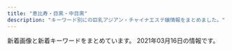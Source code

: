 ```yaml
---
title: "恵比寿・目黒・中目黒"
description: "キーワード別にの巨乳アジアン・チャイナエステ嬢情報をまとめました。"
---
```


新着画像と新着キーワードをまとめています。
2021年03月16日の情報です。

<DmmAffiliateIns />
<KeywordTable
  shops={
    [
    {
        "station": "JR\u6075\u6bd4\u5bff\u99c5\u897f\u53e3",
        "keywords": {},
        "url": "http://www.himawari-aroma.xyz/",
        "img_links": [
            "http://www.himawari-aroma.xyz/images/sys.jpg",
            "http://www.himawari-aroma.xyz/images/shop/1.png",
            "http://www.himawari-aroma.xyz/images/shop/4/1.jpg",
            "http://www.himawari-aroma.xyz/images/staff/3/ami.png",
            "http://www.himawari-aroma.xyz/images/staff/3/mayu.png",
            "http://www.himawari-aroma.xyz/images/13.png",
            "http://www.himawari-aroma.xyz/images/psd/off.jpg",
            "http://www.himawari-aroma.xyz/images/shop/4/2.jpg"
        ],
        "name": "\u3072\u307e\u308f\u308a"
    },
    {
        "url": "http://fiji-resort.ests.jp/",
        "name": "\u30d5\u30a3\u30b8\u30fc\u30ea\u30be\u30fc\u30c8",
        "station": "\u4e2d\u76ee\u9ed2\u99c5\u897f\u53e3",
        "keywords": {
            "89": 18,
            "C": 138,
            "82": 18,
            "83": 39,
            "85": 123,
            "E": 57,
            "86": 60,
            "87": 78,
            "D": 141
        },
        "img_links": [
            "http://fiji-resort.ests.jp/photos/sites/30/2018/09/2018091301234543.jpg",
            "http://fiji-resort.ests.jp/photos/sites/30/2018/11/2018110510493422.jpg",
            "http://fiji-resort.ests.jp/photos/sites/30/2019/03/2019033011105316.jpg",
            "http://fiji-resort.ests.jp/images/access04.jpg",
            "http://fiji-resort.ests.jp/photos/sites/30/2019/05/2019050215480138.jpg",
            "http://fiji-resort.ests.jp/images/mobile.png",
            "http://fiji-resort.ests.jp/images/access05.jpg",
            "http://fiji-resort.ests.jp/photos/sites/30/2019/03/2019031518525662.jpg",
            "http://fiji-resort.ests.jp/images/access01.jpg",
            "http://fiji-resort.ests.jp/images/end.png",
            "http://fiji-resort.ests.jp/photos/sites/30/2019/04/2019042017525677.jpg",
            "http://fiji-resort.ests.jp/photos/sites/30/2019/05/2019050215480292.jpg",
            "http://fiji-resort.ests.jp/photos/sites/30/2018/11/2018110510493920.jpg",
            "http://fiji-resort.ests.jp/images/top.png",
            "http://fiji-resort.ests.jp/images/topics_bj3.png",
            "http://fiji-resort.ests.jp/images/access03.jpg",
            "http://fiji-resort.ests.jp/photos/sites/30/2020/02/2020022116402274.jpg",
            "http://fiji-resort.ests.jp/photos/sites/30/2019/03/2019033011081995.jpg",
            "http://fiji-resort.ests.jp/photos/sites/30/2018/06/2018061511340989.jpg",
            "http://fiji-resort.ests.jp/images/s_staff.png",
            "http://fiji-resort.ests.jp/photos/sites/30/2019/12/2019121110440091.jpg",
            "http://fiji-resort.ests.jp/images/line.png",
            "http://fiji-resort.ests.jp/images/access06.jpg",
            "http://fiji-resort.ests.jp/images/s_link.png",
            "http://fiji-resort.ests.jp/photos/sites/30/2019/09/2019092914334514.jpg",
            "http://fiji-resort.ests.jp/photos/sites/30/2019/11/2019110909384037.jpg",
            "http://fiji-resort.ests.jp/images/s_topics.png",
            "http://fiji-resort.ests.jp/images/access02.jpg",
            "http://fiji-resort.ests.jp/photos/sites/30/2019/06/2019061411123068.jpg",
            "http://fiji-resort.ests.jp/photos/sites/30/2019/06/2019060610451514.jpg",
            "http://fiji-resort.ests.jp/photos/sites/30/2019/05/2019050215480157.jpg",
            "http://fiji-resort.ests.jp/photos/sites/30/2018/09/2018091916161390.jpg"
        ]
    },
    {
        "keywords": {
            "86": 12,
            "85": 8,
            "83": 2,
            "84": 1,
            "F": 1,
            "87": 6,
            "C": 4,
            "88": 3,
            "D": 26,
            "E": 2
        },
        "station": "JR\u76ee\u9ed2\u99c5\u897f\u53e3",
        "name": "OnlyOne",
        "url": "http://onlyone.tyo.cm/",
        "img_links": [
            "http://onlyone.tyo.cm/images/room2.jpg",
            "http://onlyone.tyo.cm/photos/sites/5/2017/11/2017112708111797.jpg",
            "http://onlyone.tyo.cm/images/room1.jpg",
            "http://onlyone.tyo.cm/photos/sites/5/2020/07/2020070215334437.jpg",
            "http://onlyone.tyo.cm/photos/sites/5/2019/11/2019110105153240.jpg",
            "http://onlyone.tyo.cm/photos/sites/5/2021/03/2021030316101626.jpg",
            "http://onlyone.tyo.cm/photos/sites/5/2018/06/2018062904050630.jpg",
            "http://onlyone.tyo.cm/photos/sites/5/2020/09/2020092617301564.jpg",
            "http://onlyone.tyo.cm/photos/sites/5/2019/06/2019060510472559.jpg",
            "http://onlyone.tyo.cm/photos/sites/5/2020/09/2020090210405221.jpg",
            "http://onlyone.tyo.cm/photos/sites/5/2019/07/2019070616424775.jpg",
            "http://onlyone.tyo.cm/photos/sites/5/2021/02/202102201049167.jpg",
            "http://onlyone.tyo.cm/photos/sites/5/2020/07/2020070217061815.jpg",
            "http://onlyone.tyo.cm/photos/sites/5/2019/01/2019013017371133.jpg",
            "http://onlyone.tyo.cm/photos/sites/5/2018/11/2018112110301745.jpg",
            "http://onlyone.tyo.cm/photos/sites/5/2019/12/2019121715483135.jpg",
            "http://onlyone.tyo.cm/photos/sites/5/2019/07/2019070711031982.jpg",
            "http://onlyone.tyo.cm/photos/sites/5/2019/07/2019071716092046.jpg",
            "http://onlyone.tyo.cm/photos/sites/5/2019/08/2019082610481667.jpg",
            "http://onlyone.tyo.cm/photos/sites/5/2018/03/2018031607430562.jpg",
            "http://onlyone.tyo.cm/images/s_staff.png",
            "http://onlyone.tyo.cm/photos/sites/5/2018/10/201810181432433.jpg",
            "http://onlyone.tyo.cm/photos/sites/5/2019/03/2019030418403098.jpg",
            "http://onlyone.tyo.cm/photos/sites/5/2019/05/2019052911352557.jpg",
            "http://onlyone.tyo.cm/images/room3.jpg",
            "http://onlyone.tyo.cm/photos/sites/5/2021/02/2021022216501749.jpg",
            "http://onlyone.tyo.cm/photos/sites/5/2021/02/202102181024101.jpg",
            "http://onlyone.tyo.cm/images/line.jpg",
            "http://onlyone.tyo.cm/images/acc3.jpg",
            "http://onlyone.tyo.cm/photos/sites/5/2019/11/2019112117013754.jpg",
            "http://onlyone.tyo.cm/images/acc2.jpg",
            "http://onlyone.tyo.cm/photos/sites/5/2020/05/2020051419324761.jpg",
            "http://onlyone.tyo.cm/photos/sites/5/2018/09/2018092710191274.jpg",
            "http://onlyone.tyo.cm/images/s_link.png",
            "http://onlyone.tyo.cm/photos/sites/5/2019/05/2019050915292562.jpg",
            "http://onlyone.tyo.cm/photos/sites/5/2018/07/2018071709241386.jpg",
            "http://onlyone.tyo.cm/photos/sites/5/2019/02/2019022310345266.jpg",
            "http://onlyone.tyo.cm/photos/sites/5/2020/09/2020092510524025.jpg",
            "http://onlyone.tyo.cm/photos/sites/5/2020/09/2020092510523998.jpg",
            "http://onlyone.tyo.cm/photos/sites/5/2018/08/2018080308152252.jpg",
            "http://onlyone.tyo.cm/photos/sites/5/2020/02/2020022610121615.jpg",
            "http://onlyone.tyo.cm/images/new.jpg",
            "http://onlyone.tyo.cm/photos/sites/5/2021/02/2021022515094363.jpg",
            "http://onlyone.tyo.cm/photos/sites/5/2019/07/201907171609201.jpg",
            "http://onlyone.tyo.cm/images/room4.jpg",
            "http://onlyone.tyo.cm/photos/sites/5/2021/02/2021021810240848.jpg",
            "http://onlyone.tyo.cm/photos/sites/5/2018/11/2018110713255310.jpg",
            "http://onlyone.tyo.cm/photos/sites/5/2019/06/2019060510384975.jpg",
            "http://onlyone.a1.ies.bz/upload/sites/5/2021/03/2021030316101022.jpg",
            "http://onlyone.tyo.cm/photos/sites/5/2020/09/2020092510523723.jpg",
            "http://onlyone.tyo.cm/photos/sites/5/2019/12/2019120510353312.jpg",
            "http://onlyone.tyo.cm/photos/sites/5/2019/11/2019110105152849.jpg",
            "http://onlyone.tyo.cm/photos/sites/5/2019/08/2019080815010066.jpg",
            "http://onlyone.tyo.cm/images/acc4.jpg",
            "http://onlyone.tyo.cm/photos/sites/5/2021/03/2021030316101022.jpg",
            "http://onlyone.tyo.cm/photos/sites/5/2019/01/2019011814353078.jpg",
            "http://onlyone.tyo.cm/images/top.png",
            "http://onlyone.tyo.cm/photos/sites/5/2020/03/2020031716151746.jpg",
            "http://onlyone.tyo.cm/images/acc1.jpg",
            "http://onlyone.tyo.cm/photos/sites/5/2018/08/2018082407542866.jpg",
            "http://onlyone.tyo.cm/photos/sites/5/2019/02/2019022310334774.jpg",
            "http://onlyone.tyo.cm/photos/sites/5/2020/01/2020011412572423.jpg",
            "http://onlyone.tyo.cm/photos/sites/5/2020/09/2020092218541894.jpg",
            "http://onlyone.tyo.cm/photos/sites/5/2020/06/2020060815500896.jpg",
            "http://onlyone.tyo.cm/photos/sites/5/2020/01/2020011413500417.jpg",
            "http://onlyone.tyo.cm/photos/sites/5/2020/01/2020011413501066.jpg"
        ]
    },
    {
        "name": "Angel-\u30a8\u30f3\u30b8\u30a7\u30eb-",
        "img_links": [
            "http://angel.jpn.cm/photos/sites/3/2016/08/staff36h.jpg",
            "http://angel.jpn.cm/photos/sites/3/2016/08/staff22.jpg",
            "http://angel.jpn.cm/images/room5.jpg",
            "http://angel.jpn.cm/photos/sites/3/2020/06/2020061515170635.jpg",
            "http://angel.jpn.cm/photos/sites/3/2017/04/1.jpg",
            "http://angel.jpn.cm/photos/sites/3/2019/12/2019122718552333.jpg",
            "http://angel.jpn.cm/photos/sites/3/2019/06/2019060510404179.jpg",
            "http://angel.jpn.cm/photos/sites/3/2016/08/staff29.jpg",
            "http://angel.jpn.cm/photos/sites/3/2016/09/staff40.jpg",
            "http://angel.jpn.cm/images/mobile.jpg",
            "http://angel.jpn.cm/photos/sites/3/2018/09/2018091001155585.jpg",
            "http://angel.jpn.cm/photos/sites/3/2017/12/2017122705371661.jpg",
            "http://angel.jpn.cm/photos/sites/3/2016/08/staff7.jpg",
            "http://angel.jpn.cm/images/room7.jpg",
            "http://angel.jpn.cm/photos/sites/3/2019/07/2019071016030711.jpg",
            "http://angel.jpn.cm/photos/sites/3/2018/11/201811011331167.jpg",
            "http://angel.jpn.cm/photos/sites/3/2016/08/staff2a.jpg",
            "http://angel.jpn.cm/images/room2.jpg",
            "http://angel.jpn.cm/photos/sites/3/2018/06/2018061601280970.jpg",
            "http://angel.jpn.cm/photos/sites/3/2016/08/staff14.jpg",
            "http://angel.jpn.cm/photos/sites/3/2016/08/staff3.jpg",
            "http://angel.jpn.cm/photos/sites/3/2016/08/staff21a.jpg",
            "http://angel.jpn.cm/photos/sites/3/2016/08/staff35.jpg",
            "http://angel.jpn.cm/images/nbj3.jpg",
            "http://angel.jpn.cm/photos/sites/3/2018/06/2018061601280885.jpg",
            "http://angel.jpn.cm/photos/sites/3/2016/08/staff2.jpg",
            "http://cdn.dino-es.com/images/logo/150x40DinoEs.png",
            "http://angel.jpn.cm/photos/sites/3/2016/09/staff40a.jpg",
            "http://angel.jpn.cm/photos/sites/3/2021/02/2021021714005240.jpg",
            "http://angel.jpn.cm/photos/sites/3/2016/08/staff28.jpg",
            "http://angel.jpn.cm/photos/sites/3/2016/08/staff25.jpg",
            "http://angel.jpn.cm/photos/sites/3/2016/08/staff37a.jpg",
            "http://angel.jpn.cm/photos/sites/3/2016/10/staff41.jpg",
            "http://angel.jpn.cm/photos/sites/3/2016/08/staff8.jpg",
            "http://angel.jpn.cm/photos/sites/3/2017/05/8.jpg",
            "http://angel.jpn.cm/images/s_staff.png",
            "http://angel.jpn.cm/images/s_mobile.png",
            "http://angel.jpn.cm/images/s_news.png",
            "http://angel.jpn.cm/photos/sites/3/2016/08/staff21.jpg",
            "http://angel.jpn.cm/photos/sites/3/2017/11/2017112010234266.jpg",
            "http://angel.jpn.cm/images/room6.jpg",
            "http://angel.jpn.cm/photos/sites/3/2016/09/72670992207769698.jpg",
            "http://angel.jpn.cm/photos/sites/3/2017/12/201712270537317.jpg",
            "http://angel2.a1.ies.bz/upload/sites/3/2021/02/2021022516024747.jpg",
            "http://angel.jpn.cm/photos/sites/3/2016/08/staff23a.jpg",
            "http://angel.jpn.cm/images/s_link.png",
            "http://angel.jpn.cm/photos/sites/3/2019/11/201911181407260.jpg",
            "http://angel.jpn.cm/photos/sites/3/2019/12/2019122718552413.jpg",
            "http://angel.jpn.cm/photos/sites/3/2020/09/2020092511154515.jpg",
            "http://angel.jpn.cm/photos/sites/3/2016/08/staff4a.jpg",
            "http://angel.jpn.cm/photos/sites/3/2019/11/2019111814073465.jpg",
            "http://angel.jpn.cm/photos/sites/3/2016/10/staff01.jpg",
            "http://angel.jpn.cm/photos/sites/3/2018/06/2018062105525655.jpg",
            "http://angel.jpn.cm/photos/sites/3/2018/06/2018061505064251.jpg",
            "http://angel.jpn.cm/photos/sites/3/2017/03/2.jpg",
            "http://angel.jpn.cm/photos/sites/3/2018/06/2018061505064271.jpg",
            "http://angel.jpn.cm/photos/sites/3/2019/10/2019100910242499.jpg",
            "http://angel.jpn.cm/images/girl-z1.jpg",
            "http://angel.jpn.cm/photos/sites/3/2016/08/staff5.jpg",
            "http://angel.jpn.cm/images/top02.jpg",
            "http://angel.jpn.cm/images/room4.jpg",
            "http://angel.jpn.cm/photos/sites/3/2016/08/staff29a.jpg",
            "http://angel.jpn.cm/photos/sites/3/2016/08/staff36g.jpg",
            "http://angel.jpn.cm/images/girl-z2.jpg",
            "http://angel.jpn.cm/photos/sites/3/2016/08/staff23.jpg",
            "http://angel.jpn.cm/photos/sites/3/2021/02/2021022516024747.jpg",
            "http://angel.jpn.cm/photos/sites/3/2016/08/staff22a.jpg",
            "http://angel.jpn.cm/photos/sites/3/2016/08/staff25a.jpg",
            "http://angel.jpn.cm/images/room1.jpg",
            "http://angel.jpn.cm/photos/sites/3/2016/10/staff01a.jpg",
            "http://angel.jpn.cm/images/s_pick.png",
            "http://angel.jpn.cm/images/top01.jpg",
            "http://angel.jpn.cm/photos/sites/3/2016/08/staff39.jpg",
            "http://angel.jpn.cm/photos/sites/3/2019/12/2019122718552430.jpg",
            "http://angel.jpn.cm/photos/sites/3/2016/08/staff7a.jpg",
            "http://angel.jpn.cm/photos/sites/3/2016/08/staff11.jpg",
            "http://angel.jpn.cm/photos/sites/3/2016/08/staff8a.jpg",
            "http://angel.jpn.cm/photos/sites/3/2017/01/1.jpg",
            "http://angel.jpn.cm/photos/sites/3/2016/08/staff38.jpg",
            "http://angel.jpn.cm/photos/sites/3/2019/06/201906051042276.jpg",
            "http://angel.jpn.cm/photos/sites/3/2019/07/2019071213431954.jpg",
            "http://angel.jpn.cm/photos/sites/3/2017/11/201711280608539.jpg",
            "http://angel.jpn.cm/images/room3.jpg",
            "http://angel.jpn.cm/photos/sites/3/2016/08/staff4.jpg",
            "http://angel.jpn.cm/images/info.jpg",
            "http://angel.jpn.cm/photos/sites/3/2016/08/staff24.jpg",
            "http://angel.jpn.cm/photos/sites/3/2016/08/staff37.jpg"
        ],
        "url": "http://angel.jpn.cm/",
        "keywords": {
            "D": 28,
            "89": 4,
            "F": 1,
            "88": 2,
            "86": 9,
            "C": 41,
            "90": 1,
            "85": 5,
            "84": 3,
            "87": 4,
            "E": 4
        },
        "station": "JR\u76ee\u9ed2\u99c5\u6771\u53e3"
    },
    {
        "url": "http://nakamegurofun.com/",
        "img_links": [
            "http://nakamegurofun.com/files/0024f22.jpg",
            "http://nakamegurofun.com/images/s4.jpg",
            "http://nakamegurofun.com/images/shop/shop04.jpg",
            "http://nakamegurofun.com/files/0074f22.jpg",
            "http://nakamegurofun.com/files/005fa9d.jpg",
            "http://nakamegurofun.com/files/008-030964.jpg",
            "http://nakamegurofun.com/images/main_bottom.png",
            "http://nakamegurofun.com/images/xian.png",
            "http://nakamegurofun.com/files/008fa9d.jpg",
            "http://nakamegurofun.com/files/008-020964.jpg",
            "http://nakamegurofun.com/images/shop/shop01.jpg",
            "http://nakamegurofun.com/images/infotiao1.jpg",
            "http://nakamegurofun.com/files/007fa9d.jpg",
            "http://nakamegurofun.com/files/005-020964.jpg",
            "http://nakamegurofun.com/files/003-030964.jpg",
            "http://nakamegurofun.com/files/006fa9d.jpg",
            "http://nakamegurofun.com/images/s2.jpg",
            "http://nakamegurofun.com/images/service91a6.png",
            "http://nakamegurofun.com/files/0064f22.jpg",
            "http://nakamegurofun.com/images/main_top.png",
            "http://nakamegurofun.com/images/s1.jpg",
            "http://nakamegurofun.com/files/0030964.jpg",
            "http://nakamegurofun.com/files/002-020964.jpg",
            "http://nakamegurofun.com/files/002-030964.jpg",
            "http://nakamegurofun.com/files/0050964.jpg",
            "http://nakamegurofun.com/files/0084f22.jpg",
            "http://nakamegurofun.com/files/0054f22.jpg",
            "http://nakamegurofun.com/files/006-020964.jpg",
            "http://nakamegurofun.com/images/zi_massage.png",
            "http://nakamegurofun.com/files/007-030964.jpg",
            "http://nakamegurofun.com/images/zi_staff.png",
            "http://nakamegurofun.com/files/0070964.jpg",
            "http://nakamegurofun.com/files/0080964.jpg",
            "http://nakamegurofun.com/files/003fa9d.jpg",
            "http://nakamegurofun.com/images/s3.jpg",
            "http://nakamegurofun.com/images/shop/shop03.jpg",
            "http://nakamegurofun.com/files/003-020964.jpg",
            "http://nakamegurofun.com/images/tel.png",
            "http://nakamegurofun.com/files/005-030964.jpg",
            "http://nakamegurofun.com/files/002fa9d.jpg",
            "http://nakamegurofun.com/files/007-020964.jpg",
            "http://nakamegurofun.com/files/0060964.jpg",
            "http://nakamegurofun.com/images/s5.jpg",
            "http://nakamegurofun.com/files/0020964.jpg",
            "http://nakamegurofun.com/images/shop/shop02.jpg",
            "http://nakamegurofun.com/files/0034f22.jpg",
            "http://nakamegurofun.com/files/006-030964.jpg"
        ],
        "keywords": {
            "D": 5,
            "C": 1,
            "87": 4,
            "88": 1,
            "85": 1
        },
        "station": "\u4e2d\u76ee\u9ed2\u99c5\u897f\u53e3",
        "name": "Flower \uff5e\u30d5\u30e9\u30ef\u30fc\uff5e"
    },
    {
        "station": "\u4e2d\u76ee\u9ed2\u99c5\u5357\u6539\u672d\u897f\u53e3",
        "name": "\u6d77\u8cca\u8239",
        "keywords": {
            "85": 26,
            "E": 28,
            "C": 45,
            "88": 10,
            "84": 3,
            "83": 7,
            "86": 27,
            "87": 32,
            "D": 73
        },
        "url": "http://kaizokusen.jpn.mn/",
        "img_links": [
            "http://kaizokusen.jpn.mn/images/news03.jpg",
            "http://kaizokusen.jpn.mn/photos/sites/31/2020/11/2020112103070699.jpg",
            "http://kaizokusen.jpn.mn/photos/sites/31/2019/02/2019022801560094.jpg",
            "http://kaizokusen.jpn.mn/photos/sites/31/2019/05/2019051702252726.jpg",
            "http://kaizokusen.jpn.mn/photos/sites/31/2019/01/2019012803255272.jpg",
            "http://kaizokusen.jpn.mn/images/headline.jpg",
            "http://kaizokusen.jpn.mn/photos/sites/31/2019/12/2019121904244431.jpg",
            "http://kaizokusen.jpn.mn/images/news_bj1.jpg",
            "http://kaizokusen.jpn.mn/photos/sites/31/2019/09/2019092905302643.jpg",
            "http://kaizokusen.jpn.mn/photos/sites/31/2019/11/2019111410352979.jpg",
            "http://kaizokusen.jpn.mn/photos/sites/31/2019/01/2019010309225534.jpg",
            "http://kaizokusen.jpn.mn/photos/sites/31/2019/11/2019112102290816.jpg",
            "http://kaizokusen.jpn.mn/photos/sites/31/2019/06/2019060402255852.jpg",
            "http://kaizokusen.jpn.mn/photos/sites/31/2020/12/2020120801390122.jpg",
            "http://kaizokusen.jpn.mn/photos/sites/31/2020/05/2020051510144982.jpg",
            "http://kaizokusen.jpn.mn/photos/sites/31/2019/04/2019040301572848.jpg",
            "http://kaizokusen.jpn.mn/images/s_contact.jpg",
            "http://kaizokusen.jpn.mn/images/news_bj3.jpg",
            "http://kaizokusen.jpn.mn/images/s_link.png",
            "http://kaizokusen.jpn.mn/images/news04.jpg",
            "http://kaizokusen.jpn.mn/images/top.jpg",
            "http://kaizokusen.jpn.mn/photos/sites/31/2019/06/2019060402255271.jpg",
            "http://kaizokusen.jpn.mn/images/s_news.jpg",
            "http://kaizokusen.jpn.mn/photos/sites/31/2020/06/2020061302013959.jpg",
            "http://kaizokusen.jpn.mn/images/mobile.jpg",
            "http://kaizokusen.jpn.mn/photos/sites/31/2020/06/2020061305220545.jpg",
            "http://kaizokusen.jpn.mn/photos/sites/31/2019/11/2019111401215721.jpg",
            "http://kaizokusen.jpn.mn/photos/sites/31/2019/02/2019021410470448.jpg",
            "http://kaizokusen.jpn.mn/photos/sites/31/2019/12/2019122806012497.jpg",
            "http://kaizokusen.jpn.mn/photos/sites/31/2018/12/2018122706404758.jpg",
            "http://kaizokusen.jpn.mn/photos/sites/31/2019/12/201912200917482.jpg",
            "http://kaizokusen.jpn.mn/photos/sites/31/2020/01/2020011609085443.jpg",
            "http://kaizokusen.jpn.mn/photos/sites/31/2020/08/2020082411195272.jpg",
            "http://kaizokusen.jpn.mn/photos/sites/31/2019/03/2019032710574970.jpg",
            "http://kaizokusen.jpn.mn/photos/sites/31/2018/12/2018121710580889.jpg",
            "http://kaizokusen.jpn.mn/photos/sites/31/2020/08/2020080301195061.jpg",
            "http://kaizokusen.jpn.mn/photos/sites/31/2019/09/2019091102140786.jpg",
            "http://kaizokusen.jpn.mn/photos/sites/31/2020/06/2020060409294464.jpg",
            "http://kaizokusen.jpn.mn/photos/sites/31/2019/01/201901130238317.jpg",
            "http://kaizokusen.jpn.mn/photos/sites/31/2020/01/2020010602051995.jpg",
            "http://kaizokusen.jpn.mn/photos/sites/31/2020/02/2020022107354732.jpg",
            "http://kaizokusen.jpn.mn/photos/sites/31/2020/03/2020031402334084.jpg",
            "http://kaizokusen.jpn.mn/images/s_staff.png",
            "http://kaizokusen.jpn.mn/photos/sites/31/2020/06/2020062208015349.jpg",
            "http://kaizokusen.jpn.mn/images/end.png",
            "http://kaizokusen.jpn.mn/images/s_pick.png",
            "http://kaizokusen.jpn.mn/photos/sites/31/2020/04/2020042207290081.jpg",
            "http://kaizokusen.jpn.mn/photos/sites/31/2020/03/2020030801205388.jpg",
            "http://kaizokusen.jpn.mn/photos/sites/31/2019/06/2019061406003081.jpg",
            "http://kaizokusen.jpn.mn/photos/sites/31/2018/07/2018070912312985.jpg",
            "http://kaizokusen.jpn.mn/photos/sites/31/2019/03/2019032601332117.jpg",
            "http://kaizokusen.jpn.mn/photos/sites/31/2020/02/202002070127147.jpg"
        ]
    },
    {
        "name": "\u7652\u3057\u5bb6",
        "station": "\u897f\u5c0f\u5c71\u99c5",
        "url": "http://www.oasis.esjoho.com/",
        "keywords": {
            "D": 6,
            "C": 14,
            "87": 4,
            "85": 2,
            "86": 2
        },
        "img_links": [
            "http://www.oasis.esjoho.com/img/tel.png",
            "http://www.oasis.esjoho.com/img/ttl_info.png",
            "http://www.oasis.esjoho.com/img/btn_side_mobile.jpg",
            "http://www.oasis.esjoho.com/img/pickup.jpg",
            "http://www.oasis.esjoho.com/files/001.jpg",
            "http://www.oasis.esjoho.com/files/002-02.jpg",
            "http://www.oasis.esjoho.com/files/004-02.jpg",
            "http://www.oasis.esjoho.com/img/goback.jpg",
            "http://www.oasis.esjoho.com/files/005.jpg",
            "http://www.oasis.esjoho.com/files/001-02.jpg",
            "http://www.oasis.esjoho.com/files/005-02.jpg",
            "http://www.oasis.esjoho.com/files/002.jpg",
            "http://www.oasis.esjoho.com/img/ttl_news.png",
            "http://www.oasis.esjoho.com/img/btn_blog.png",
            "http://www.oasis.esjoho.com/files/004.jpg"
        ]
    },
    {
        "station": "JR\u76ee\u9ed2\u99c5\u6771\u53e3",
        "keywords": {},
        "url": "http://relacute.tyo.cm/",
        "name": "RelaCute \u30ea\u30e9\u30ad\u30e5\u30fc\u30c8",
        "img_links": []
    },
    {
        "url": "http://meguro-babel.com/",
        "station": "JR\u76ee\u9ed2\u99c5\u6771\u53e3",
        "name": "\u30d0\u30d9\u30eb",
        "img_links": [
            "http://meguro-babel.com/girl/24.jpg",
            "http://meguro-babel.com/images/img_1.jpg",
            "http://meguro-babel.com/images/room/photo01.jpg",
            "http://meguro-babel.com/girl/11.jpg",
            "http://meguro-babel.com/girl/1.jpg",
            "http://meguro-babel.com/topics/img/145-1.jpg",
            "http://meguro-babel.com/girl/15.jpg",
            "http://meguro-babel.com/girl/2.jpg",
            "http://meguro-babel.com/topics/img/129-1.jpg",
            "http://meguro-babel.com/images/room/photo03.jpg",
            "http://meguro-babel.com/girl/7.jpg",
            "http://meguro-babel.com/girl/5.jpg",
            "http://meguro-babel.com/girl/3.jpg",
            "http://meguro-babel.com/girl/4.jpg",
            "http://meguro-babel.com/girl/21.jpg",
            "http://meguro-babel.com/topics/img/155-1.jpg",
            "http://meguro-babel.com/topics/img/151-1.jpg",
            "http://meguro-babel.com/girl/10.jpg",
            "http://meguro-babel.com/images/room/photo02.jpg",
            "http://meguro-babel.com/girl/8.jpg",
            "http://meguro-babel.com/images/qr.jpg",
            "http://meguro-babel.com/images/room/photo04.jpg",
            "http://meguro-babel.com/images/topimg4.jpg",
            "http://meguro-babel.com/topics/img/150-1.jpg",
            "http://meguro-babel.com/girl/9.jpg",
            "http://meguro-babel.com/girl/19.jpg",
            "http://meguro-babel.com/girl/13.jpg",
            "http://meguro-babel.com/topics/img/142-1.jpg",
            "http://meguro-babel.com/girl/6.jpg",
            "http://meguro-babel.com/topics/img/156-1.jpg"
        ],
        "keywords": {}
    },
    {
        "keywords": {
            "C": 35,
            "D": 19
        },
        "img_links": [
            "http://with-you.tyo.cm/images/s_staff.jpg",
            "http://with-you.tyo.cm/photos/sites/6/2019/06/2019060510455732.jpg",
            "http://with-you.tyo.cm/photos/sites/6/2019/11/2019110108002447.jpg",
            "http://with-you.tyo.cm/photos/sites/6/2019/11/2019112517121980.jpg",
            "http://with-you.tyo.cm/photos/sites/6/2019/02/2019021816155116.jpg",
            "http://with-you.tyo.cm/photos/sites/6/2019/11/2019111915264046.jpg",
            "http://with-you.tyo.cm/photos/sites/6/2021/02/2021022216380216.jpg",
            "http://with-you.tyo.cm/photos/sites/6/2019/11/2019110107573374.jpg",
            "http://with-you.tyo.cm/images/s_pick.jpg",
            "http://with-you.tyo.cm/photos/sites/6/2019/11/2019111915264240.jpg",
            "http://with-you.tyo.cm/photos/sites/6/2019/10/2019102716505281.jpg",
            "http://with-you.tyo.cm/photos/sites/6/2019/11/2019112517122617.jpg",
            "http://with-you.tyo.cm/photos/sites/6/2019/11/2019112916080552.jpg",
            "http://with-you.tyo.cm/images/s_recuit.jpg",
            "http://with-you.tyo.cm/photos/sites/6/2020/03/2020032714542799.jpg",
            "http://with-you.tyo.cm/photos/sites/6/2019/11/2019110108001772.jpg",
            "http://with-you.tyo.cm/photos/sites/6/2020/09/2020092511214697.jpg",
            "http://with-you.tyo.cm/photos/sites/6/2019/11/2019112214502832.jpg",
            "http://with-you.tyo.cm/photos/sites/6/2019/11/2019110107572662.jpg",
            "http://with-you.tyo.cm/photos/sites/6/2020/06/2020061515330329.jpg",
            "http://with-you.tyo.cm/photos/sites/6/2019/12/2019121017051599.jpg",
            "http://with-you.tyo.cm/images/s_link.jpg",
            "http://with-you.tyo.cm/photos/sites/6/2019/10/2019102716505124.jpg",
            "http://with-you.tyo.cm/photos/sites/6/2020/06/2020061515324852.jpg",
            "http://hanamizuki2.a1.ies.bz/upload/sites/6/2021/02/2021022216380216.jpg",
            "http://with-you.tyo.cm/photos/sites/6/2019/11/2019110606012817.jpg",
            "http://with-you.tyo.cm/photos/sites/6/2019/11/2019110806175734.jpg",
            "http://with-you.tyo.cm/photos/sites/6/2019/02/2019021816145119.jpg",
            "http://with-you.tyo.cm/photos/sites/6/2019/11/2019112916075813.jpg",
            "http://with-you.tyo.cm/images/top.png",
            "http://with-you.tyo.cm/photos/sites/6/2019/11/2019112916075124.jpg",
            "http://with-you.tyo.cm/photos/sites/6/2019/02/2019021818404723.jpg",
            "http://with-you.tyo.cm/photos/sites/6/2019/11/2019110806175615.jpg",
            "http://with-you.tyo.cm/photos/sites/6/2019/02/2019021818395644.jpg",
            "http://with-you.tyo.cm/images/s_news.jpg",
            "http://with-you.tyo.cm/photos/sites/6/2019/12/2019121914290210.jpg",
            "http://with-you.tyo.cm/photos/sites/6/2020/03/2020032714573892.jpg",
            "http://with-you.tyo.cm/photos/sites/6/2019/03/2019030615474648.jpg",
            "http://with-you.tyo.cm/photos/sites/6/2019/12/2019121914290846.jpg",
            "http://with-you.tyo.cm/photos/sites/6/2019/12/2019121017051597.jpg",
            "http://with-you.tyo.cm/photos/sites/6/2019/11/2019112214503286.jpg"
        ],
        "url": "http://with-you.tyo.cm",
        "name": "With you\u30fb\u30a6\u30a3\u30ba\u30e6\u30fc",
        "station": "JR\u76ee\u9ed2\u99c5\u6771\u53e3"
    },
    {
        "img_links": [
            "http://bimajo-massage.work/sp/img/st1.jpg",
            "http://bimajo-massage.work/img/sta6.jpg",
            "http://bimajo-massage.work/img/body-.png",
            "http://bimajo-massage.work/img/acc1.jpg",
            "http://bimajo-massage.work/img/bottom.png",
            "http://bimajo-massage.work/sp/img/p-5.jpg",
            "http://bimajo-massage.work/sp/img/st6.jpg",
            "http://bimajo-massage.work/sp/img/t-o.jpg",
            "http://bimajo-massage.work/sp/img/st7.jpg",
            "http://bimajo-massage.work/sp/img/info.jpg",
            "http://bimajo-massage.work/sp/img/t-r.jpg",
            "http://bimajo-massage.work/sp/img/p-7.jpg",
            "http://bimajo-massage.work/img/sta5.jpg",
            "http://bimajo-massage.work/sp/img/t-a.jpg",
            "http://bimajo-massage.work/sp/img/pc.jpg",
            "http://bimajo-massage.work/sp/img/acc2.jpg",
            "http://bimajo-massage.work/img/xmas.png",
            "http://bimajo-massage.work/sp/img/p-6.jpg",
            "http://bimajo-massage.work/sp/img/add.jpg",
            "http://bimajo-massage.work/sp/img/acc1.jpg",
            "http://bimajo-massage.work/sp/img/pic.jpg",
            "http://bimajo-massage.work/sp/img/st5.jpg",
            "http://bimajo-massage.work/img/st1.jpg",
            "http://bimajo-massage.work/sp/img/cam.jpg",
            "http://bimajo-massage.work/img/sta7.jpg",
            "http://bimajo-massage.work/img/st5.jpg",
            "http://bimajo-massage.work/sp/img/t-t.jpg",
            "http://bimajo-massage.work/img/sta1.jpg",
            "http://bimajo-massage.work/img/st7.jpg",
            "http://bimajo-massage.work/sp/img/t-s.jpg",
            "http://bimajo-massage.work/sp/img/botton.jpg",
            "http://bimajo-massage.work/img/st6.jpg",
            "http://bimajo-massage.work/img/acc2.jpg",
            "http://bimajo-massage.work/img/mo.png",
            "http://bimajo-massage.work/sp/img/tit.jpg",
            "http://bimajo-massage.work/sp/img/sys.jpg",
            "http://bimajo-massage.work/sp/img/time.jpg",
            "http://bimajo-massage.work/img/pic.png",
            "http://bimajo-massage.work/sp/img/tel.jpg"
        ],
        "keywords": {
            "88": 2,
            "D": 24,
            "87": 12,
            "85": 13,
            "C": 13,
            "86": 12,
            "E": 2
        },
        "station": "JR\u6075\u6bd4\u5bff\u99c5\u897f\u53e3",
        "url": "http://bimajo-massage.work/",
        "name": "\u7f8e\u9b54\u5973"
    },
    {
        "img_links": [
            "http://kintsuki.este88.com/gals/koyuki1.jpg",
            "http://kintsuki.este88.com/gals/kana1.jpg",
            "http://kintsuki.este88.com/gals/rei1.jpg",
            "http://kintsuki.este88.com/images/r01.jpg",
            "http://kintsuki.este88.com/gals/momo1.jpg",
            "http://kintsuki.este88.com/gals/yuyu1.jpg",
            "http://kintsuki.este88.com/gals/mika1.jpg",
            "http://kintsuki.este88.com/gals/kaori1.jpg",
            "http://kintsuki.este88.com/gals/kixyoko1.jpg",
            "http://kintsuki.este88.com/images/r04.jpg",
            "http://kintsuki.este88.com/images/ph1.jpg",
            "http://kintsuki.este88.com/images/r02.jpg",
            "http://kintsuki.este88.com/gals/rina1.jpg"
        ],
        "name": "\u91d1\u306e\u6708",
        "keywords": {},
        "url": "http://kintsuki.este88.com/",
        "station": "JR\u76ee\u9ed2\u99c5\u6771\u53e3"
    },
    {
        "keywords": {
            "85": 7,
            "93": 1,
            "83": 8,
            "C": 8,
            "82": 2,
            "87": 4,
            "89": 1,
            "86": 10,
            "D": 20,
            "G": 1,
            "F": 1,
            "E": 3
        },
        "url": "http://victoria.tyo.cm/",
        "station": "JR\u76ee\u9ed2\u99c5\u6771\u53e3",
        "name": "Victoria\u30fb\u30d3\u30af\u30c8\u30ea\u30a2",
        "img_links": [
            "http://victoria.tyo.cm/photos/sites/13/2019/06/2019061005275095.jpg",
            "http://victoria.tyo.cm/photos/sites/13/2020/02/202002030340133.jpg",
            "http://victoria.tyo.cm/photos/sites/13/2020/03/2020031904101259.jpg",
            "http://victoria.tyo.cm/photos/sites/13/2019/12/2019120904521188.jpg",
            "http://victoria.tyo.cm/photos/sites/13/2019/02/2019021206543056.jpg",
            "http://victoria.tyo.cm/photos/sites/13/2020/01/2020012005552622.jpg",
            "http://victoria.tyo.cm/photos/sites/13/2019/04/2019041807165826.jpg",
            "http://victoria.tyo.cm/images/s_staff.png",
            "http://victoria.tyo.cm/photos/sites/13/2019/10/2019101403232834.jpg",
            "http://victoria.tyo.cm/photos/sites/13/2018/12/2018121502493953.jpg",
            "http://victoria.tyo.cm/photos/sites/13/2020/02/2020021307433041.jpg",
            "http://victoria.tyo.cm/photos/sites/13/2019/01/2019010506292922.jpg",
            "http://victoria.tyo.cm/images/room2.jpg",
            "http://victoria.tyo.cm/photos/sites/13/2019/04/2019040304024424.jpg",
            "http://victoria.tyo.cm/photos/sites/13/2019/01/2019010506293526.jpg",
            "http://victoria.tyo.cm/images/pick.jpg",
            "http://victoria.tyo.cm/photos/sites/13/2019/05/201905100639429.jpg",
            "http://victoria.tyo.cm/photos/sites/13/2019/01/2019012509505197.jpg",
            "http://victoria.tyo.cm/photos/sites/13/2018/12/2018121502493814.jpg",
            "http://victoria.tyo.cm/photos/sites/13/2018/12/2018122904422525.jpg",
            "http://victoria.tyo.cm/photos/sites/13/2019/12/2019120406433710.jpg",
            "http://victoria.tyo.cm/photos/sites/13/2019/12/2019120106181894.jpg",
            "http://victoria.tyo.cm/photos/sites/13/2020/01/2020012005552181.jpg",
            "http://victoria.tyo.cm/photos/sites/13/2020/01/2020011104241542.jpg",
            "http://victoria.tyo.cm/images/mobile.jpg",
            "https://www.a-side.com/ad/koko/include/banner/koko_125x125.png",
            "http://victoria.tyo.cm/images/news.jpg",
            "http://victoria.tyo.cm/images/room1.jpg",
            "http://victoria.tyo.cm/photos/sites/13/2019/10/2019100904083557.jpg",
            "http://victoria.tyo.cm/photos/sites/13/2019/12/2019120904521737.jpg",
            "http://victoria.tyo.cm/photos/sites/13/2020/01/2020011205500461.jpg",
            "http://victoria.tyo.cm/photos/sites/13/2019/02/2019022703022355.jpg",
            "http://victoria.tyo.cm/images/room4.jpg",
            "http://victoria.tyo.cm/photos/sites/13/2019/07/2019070206503156.jpg",
            "http://victoria.tyo.cm/photos/sites/13/2021/02/2021021509575615.jpg",
            "http://victoria.tyo.cm/photos/sites/13/2019/01/2019012509534353.jpg",
            "http://victoria.tyo.cm/images/top.jpg",
            "http://victoria.tyo.cm/photos/sites/13/2018/12/2018122701570643.jpg",
            "http://victoria.tyo.cm/photos/sites/13/2018/12/2018122701570616.jpg",
            "http://victoria.tyo.cm/photos/sites/13/2020/10/2020100803550565.jpg",
            "http://victoria.tyo.cm/photos/sites/13/2019/02/2019021407162693.jpg",
            "http://victoria.tyo.cm/photos/sites/13/2019/01/2019012108071242.jpg",
            "http://victoria.tyo.cm/photos/sites/13/2019/10/2019100904082968.jpg",
            "http://victoria.tyo.cm/photos/sites/13/2019/08/2019080607062415.jpg",
            "http://victoria.tyo.cm/photos/sites/13/2019/01/2019011103510521.jpg",
            "http://victoria.tyo.cm/images/room3.jpg",
            "http://victoria.tyo.cm/photos/sites/13/2018/12/2018121502493879.jpg",
            "http://victoria.tyo.cm/photos/sites/13/2018/12/2018122904411765.jpg",
            "http://victoria.tyo.cm/photos/sites/13/2020/02/2020020104570910.jpg",
            "http://victoria.tyo.cm/images/face.jpg",
            "http://victoria.tyo.cm/photos/sites/13/2018/12/2018121502493847.jpg"
        ]
    },
    {
        "station": "JR\u6075\u6bd4\u5bff\u99c5\u897f\u53e3",
        "name": "\u30c8\u30f3\u30c8\u30f3",
        "img_links": [
            "http://hi-msg.com/tonton/images/index_01.jpg",
            "http://hi-msg.com/tonton/images/slider/slide1s.png",
            "http://hi-msg.com/tonton/images/an_3_02.jpg",
            "http://hi-msg.com/tonton/images/slider/slide3s.png",
            "http://hi-msg.com/tonton/images/staff_images/st2.jpg",
            "http://hi-msg.com/tonton/images/index-2.jpg",
            "http://hi-msg.com/tonton/images/staff_images/st5.jpg",
            "http://hi-msg.com/tonton/images/qr.jpg",
            "http://hi-msg.com/tonton/images/r3.jpg",
            "http://hi-msg.com/tonton/images/staff_images/sl.png",
            "http://hi-msg.com/tonton/images/staff_images/st3.jpg",
            "http://hi-msg.com/tonton/images/an_1_02.jpg",
            "http://hi-msg.com/tonton/images/an_5_01.jpg",
            "http://hi-msg.com/tonton/images/slider/slide2.png",
            "http://hi-msg.com/tonton/images/staff_images/st1.jpg",
            "http://hi-msg.com/tonton/images/an_2_01.jpg",
            "http://hi-msg.com/tonton/images/slider/slide2s.png",
            "http://hi-msg.com/tonton/images/sys1.jpg",
            "http://hi-msg.com/tonton/images/r4.jpg",
            "http://hi-msg.com/tonton/images/an_4_02.jpg",
            "http://hi-msg.com/tonton/images/r1.jpg",
            "http://hi-msg.com/tonton/images/staff_images/st4.jpg",
            "http://hi-msg.com/tonton/images/an_3_01.jpg",
            "http://hi-msg.com/tonton/images/r2.jpg",
            "http://hi-msg.com/tonton/images/an_4_01.jpg",
            "http://hi-msg.com/tonton/images/fbb.jpg",
            "http://hi-msg.com/tonton/images/slider/slide1.png",
            "http://hi-msg.com/tonton/images/eve1.png",
            "http://hi-msg.com/tonton/images/an_5_02.jpg",
            "http://hi-msg.com/tonton/images/an_2_02.jpg",
            "http://hi-msg.com/tonton/images/an_6_01.jpg",
            "http://hi-msg.com/tonton/images/an_6_02.jpg",
            "http://hi-msg.com/tonton/images/an_1_01.jpg",
            "http://hi-msg.com/tonton/images/index-1.jpg",
            "http://hi-msg.com/tonton/images/slider/slide3.png"
        ],
        "keywords": {
            "E": 5,
            "C": 7,
            "83": 7,
            "D": 19,
            "85": 7,
            "86": 17
        },
        "url": "http://hi-msg.com/tonton/"
    }
]
}
/>
<DmmAffiliateScript />
